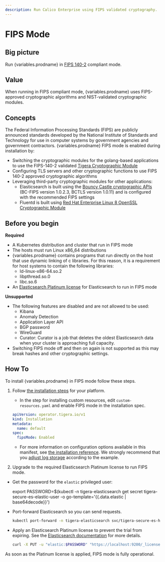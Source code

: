 ```yaml
---
description: Run Calico Enterprise using FIPS validated cryptography.
---
```



# FIPS Mode

## Big picture

Run {variables.prodname} in [FIPS 140-2](https://csrc.nist.gov/publications/detail/fips/140/2/final) compliant mode.

## Value

When running in FIPS compliant mode, {variables.prodname} uses FIPS-approved cryptographic algorithms and NIST-validated cryptographic modules.

## Concepts

The Federal Information Processing Standards (FIPS) are publicly announced standards developed by
the National Institute of Standards and Technology for use in computer systems by government
agencies and government contractors. {variables.prodname} FIPS mode is enabled during installation by:

- Switching the cryptographic modules for the golang-based applications to use the FIPS-140-2 validated [Tigera Cryptographic Module](https://csrc.nist.gov/projects/cryptographic-module-validation-program/certificate/4095)
- Configuring TLS servers and other cryptographic functions to use FIPS 140-2 approved cryptographic algorithms
- Leveraging third-party cryptographic modules for other applications:
  - Elasticsearch is built using the [Bouncy Castle cryptographic APIs](https://csrc.nist.gov/projects/cryptographic-module-validation-program/certificate/3514) (BC-FIPS version 1.0.2.3, BCTLS version 1.0.11) and is configured with the recommended FIPS settings
  - Fluentd is built using [Red Hat Enterprise Linux 8 OpenSSL Cryptographic Module](https://csrc.nist.gov/projects/cryptographic-module-validation-program/certificate/3842)

## Before you begin

**Required**

- A Kubernetes distribution and cluster that run in FIPS mode
- The hosts must run Linux x86_64 distributions
- {variables.prodname} contains programs that run directly on the host that use dynamic linking of c libraries. For this reason,
  it is a requirement for host systems to contain the following libraries:
  - ld-linux-x86-64.so.2
  - libpthread.so.0
  - libc.so.6
- An [Elasticsearch Platinum license](https://www.elastic.co/subscriptions) for Elasticsearch to run in FIPS mode

**Unsupported**

- The following features are disabled and are not allowed to be used:
  - Kibana
  - Anomaly Detection
  - Application Layer API
  - BGP password
  - WireGuard
  - Curator: Curator is a job that deletes the oldest Elasticsearch data when your cluster is approaching full capacity.
- Switching FIPS mode off and then on again is not supported as this may break hashes and other cryptographic settings.

## How To

To install {variables.prodname} in FIPS mode follow these steps.

1. Follow [the installation steps](../getting-started/install-on-clusters/kubernetes/index.mdx) for your platform.

   - In the step for installing custom resources, edit `custom-resources.yaml` and enable FIPS mode in the installation spec.

   ```yaml
   apiVersion: operator.tigera.io/v1
   kind: Installation
   metadata:
     name: default
   spec:
     fipsMode: Enabled
   ```

   - For more information on configuration options available in this manifest, see [the installation reference](../reference/installation/api.mdx).
     We strongly recommend that you [adjust log storage](logstorage/adjust-log-storage-size.mdx) according to the example.

2. Upgrade to the required Elasticsearch Platinum license to run FIPS mode.

- Get the password for the `elastic` privileged user:

  <CodeBlock language='bash'>
  export PASSWORD=$(kubectl -n tigera-elasticsearch get secret tigera-secure-es-elastic-user -o go-template='{{.data.elastic | base64decode}}')
  </CodeBlock>

- Port-forward Elasticsearch so you can send requests.

  ```bash
  kubectl port-forward -n tigera-elasticsearch svc/tigera-secure-es-http 9200
  ```

- Apply an Elasticsearch Platinum license to prevent the trial from expiring. See the
  [Elasticsearch documentation](https://www.elastic.co/guide/en/elasticsearch/reference/current/update-license.html)
  for more details.

  ```bash
  curl -X PUT -u "elastic:$PASSWORD" "https://localhost:9200/_license?pretty" -H 'Content-Type: application/json' -d'  {"licenses": [ <your license> ]}'
  ```

As soon as the Platinum license is applied, FIPS mode is fully operational.
